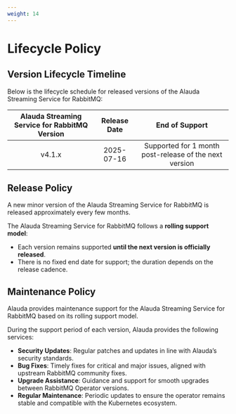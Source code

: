 ```yaml
---
weight: 14
---
```


# Lifecycle Policy

## Version Lifecycle Timeline

Below is the lifecycle schedule for released versions of the Alauda Streaming Service for RabbitMQ:

| Alauda Streaming Service for RabbitMQ Version | Release Date | End of Support       |
|:--------------------:|:------------:|:--------------------:|
| v4.1.x               | 2025-07-16   | Supported for 1 month post-release of the next version   |

## Release Policy

A new minor version of the Alauda Streaming Service for RabbitMQ is released approximately every few months.

The Alauda Streaming Service for RabbitMQ follows a **rolling support model**:

- Each version remains supported **until the next version is officially released**.
- There is no fixed end date for support; the duration depends on the release cadence.

## Maintenance Policy

Alauda provides maintenance support for the Alauda Streaming Service for RabbitMQ based on its rolling support model.

During the support period of each version, Alauda provides the following services:

- **Security Updates**: Regular patches and updates in line with Alauda’s security standards.
- **Bug Fixes**: Timely fixes for critical and major issues, aligned with upstream RabbitMQ community fixes.
- **Upgrade Assistance**: Guidance and support for smooth upgrades between RabbitMQ Operator versions.
- **Regular Maintenance**: Periodic updates to ensure the operator remains stable and compatible with the Kubernetes ecosystem.


